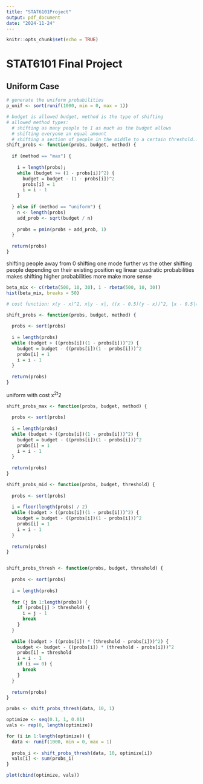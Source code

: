 ```yaml
---
title: "STAT6101Project"
output: pdf_document
date: "2024-11-24"
---
```


```r
knitr::opts_chunk$set(echo = TRUE)
```

# STAT6101 Final Project

## Uniform Case

```r

# generate the uniform probabilities
p_unif <- sort(runif(1000, min = 0, max = 1))

# budget is allowed budget, method is the type of shifting
# allowed method types: 
  # shifting as many people to 1 as much as the budget allows
  # shifting everyone an equal amount
  # shifting a section of people in the middle to a certain threshold...?
shift_probs <- function(probs, budget, method) {
  
  if (method == "max") {
    
    i = length(probs);
    while (budget >= (1 - probs[i])^2) {
      budget = budget - (1 - probs[i])^2
      probs[i] = 1
      i = i - 1
    }
    
  } else if (method == "uniform") {
    n <- length(probs)
    add_prob <- sqrt(budget / n)
    
    probs = pmin(probs + add_prob, 1)
  }
  
  return(probs)
}

```

shifting people away from 0
shifting one mode further vs the other
shifting people depending on their existing position
  eg linear
  quadratic probabilities makes shifting higher probabilities more make more sense

```r

beta_mix <- c(rbeta(500, 10, 30), 1 - rbeta(500, 10, 30))
hist(beta_mix, breaks = 50)

# cost function: x(y - x)^2, x|y - x|, ((x - 0.5)(y - x))^2, |x - 0.5|(y - x)^2

shift_probs <- function(probs, budget, method) {
  
  probs <- sort(probs)
  
  i = length(probs)
  while (budget > ((probs[i])(1 - probs[i]))^2) {
    budget = budget - ((probs[i])(1 - probs[i]))^2
    probs[i] = 1
    i = i - 1
  }
  
  return(probs)
}

```
uniform with cost x^2t^2

```r

shift_probs_max <- function(probs, budget, method) {
  
  probs <- sort(probs)
  
  i = length(probs)
  while (budget > ((probs[i])(1 - probs[i]))^2) {
    budget = budget - ((probs[i])(1 - probs[i]))^2
    probs[i] = 1
    i = i - 1
  }
  
  return(probs)
}

shift_probs_mid <- function(probs, budget, threshold) {
  
  probs <- sort(probs)
  
  i = floor(length(probs) / 2)
  while (budget > ((probs[i])(1 - probs[i]))^2) {
    budget = budget - ((probs[i])(1 - probs[i]))^2
    probs[i] = 1
    i = i - 1
  }
  
  return(probs)
}



```

```r

shift_probs_thresh <- function(probs, budget, threshold) {
  
  probs <- sort(probs)
  
  i = length(probs)
  
  for (j in 1:length(probs)) {
    if (probs[j] > threshold) {
      i = j - 1
      break
    }
  }
  
  while (budget > ((probs[i]) * (threshold - probs[i]))^2) {
    budget <- budget - ((probs[i]) * (threshold - probs[i]))^2
    probs[i] = threshold
    i = i - 1
    if (i == 0) {
      break
    }
  }
  
  return(probs)
}

probs <- shift_probs_thresh(data, 10, 1)

optimize <- seq(0.1, 1, 0.01)
vals <- rep(0, length(optimize))

for (i in 1:length(optimize)) {
  data <- runif(1000, min = 0, max = 1)
  
  probs_i <- shift_probs_thresh(data, 10, optimize[i])
  vals[i] <- sum(probs_i)
}

plot(cbind(optimize, vals))
```


